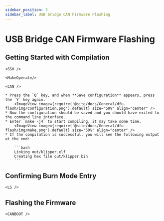 ```yaml
---
sidebar_position: 3
sidebar_label: USB Bridge CAN Firmware Flashing
---
```





# USB Bridge CAN Firmware Flashing

## Getting Started with Compilation

    <SSH />

    <MakeOperate/>

    <CAN />

    * Press the `Q` key, and when **Save configuration** appears, press the `Y` key again.
        <ImageView image={require('@site/docs/General/dfu-flash/img/configuration.png').default} size="50%" align="center" />
    * Now the configuration should be saved and you should have exited to the command line interface.
    * Enter `make -j4` to start compiling, it may take some time.
        <ImageView image={require('@site/docs/General/dfu-flash/img/make.png').default} size="50%" align="center" />
    * If the compilation is successful, you will see the following output at the end:

        ```bash
        Linking out/klipper.elf
        Creating hex file out/klipper.bin
        ```

## Confirming Burn Mode Entry


    <LS />

## Flashing the Firmware


    <CANBOOT />